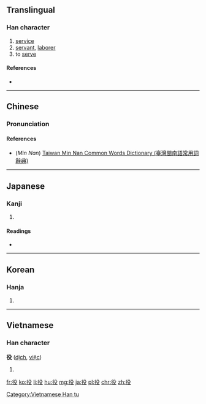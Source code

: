 {{also|伇}}
==Translingual==

===Han character===
{{Han char|rn=60|rad=彳|as=04|sn=7|four=2724<sub>7</sub>|canj=竹人竹弓水 (HOHNE)|ids=⿰[[彳]][[殳]]}}

# [[service]]
# [[servant]], [[laborer]]
# to [[serve]]

====References====
* {{Han ref|kx=0365.180|dkj=10057|dj=0685.120|hdz=20814.230|uh=5F79|ud=24441|bh=A7D0|bd=42960}}

----

==Chinese==
{{zh-hanzi-box|[[役]]}}

===Pronunciation===
{{zh-pron
|m=yì
|c=jik6
|h=
|mn=i̍a/e̍k
|mn_note=i̍a - vernacular, e̍k - literary
|w=
|mc=y
|oc=y
|ma=|ma2=
|cat=n,v
}}

====References====
*(''Min Nan'') [http://twblg.dict.edu.tw/holodict_new/index.html Taiwan Min Nan Common Words Dictionary (臺灣閩南語常用詞辭典)]

----

==Japanese==

===Kanji===
{{ja-kanji|grade=3|rs=彳04}}

# {{defn|lang=ja|sort=彳04}}

====Readings====
* {{ja-readings|on=[[やく]] (yaku), [[えき]] (eki)|kun=[[つとめ]] (tsutome), [[えだち]] (edachi)}}

----

==Korean==

===Hanja===
{{ko-hanja|hangeul=역|eumhun=|rv=yeok|mr=yŏk|y=yek}}

# {{defn|lang=ko|sort=彳04}}

----

==Vietnamese==

===Han character===
'''役''' ([[dịch]], [[việc]])

# {{defn|lang=vi}}

[[Category:Vietnamese Han tu]]

[[fr:役]]
[[ko:役]]
[[li:役]]
[[hu:役]]
[[mg:役]]
[[ja:役]]
[[pl:役]]
[[chr:役]]
[[zh:役]]